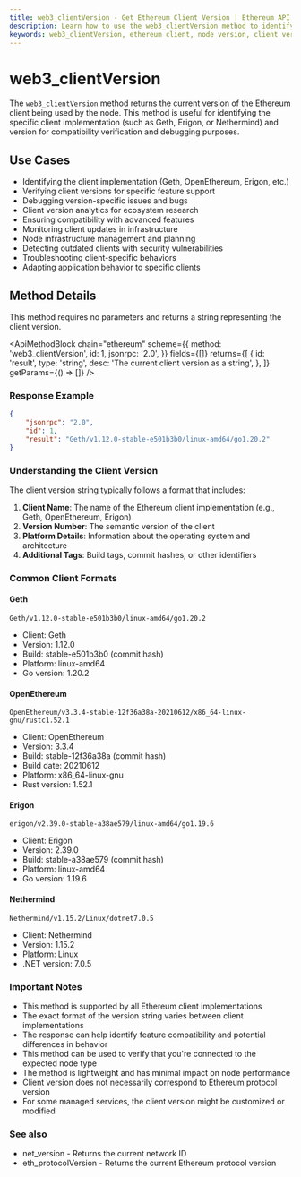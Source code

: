 ```yaml
---
title: web3_clientVersion - Get Ethereum Client Version | Ethereum API Methods
description: Learn how to use the web3_clientVersion method to identify which Ethereum client software and version your node is running, useful for debugging and compatibility checks.
keywords: web3_clientVersion, ethereum client, node version, client version, ethereum node, web3, geth version, erigon version, nethermind version, besu version, openethereum, client implementation, node software, ethereum software, client identification, blockchain node version
---
```


# web3_clientVersion

The `web3_clientVersion` method returns the current version of the Ethereum client being used by the node. This method is useful for identifying the specific client implementation (such as Geth, Erigon, or Nethermind) and version for compatibility verification and debugging purposes.

## Use Cases

- Identifying the client implementation (Geth, OpenEthereum, Erigon, etc.)
- Verifying client versions for specific feature support
- Debugging version-specific issues and bugs
- Client version analytics for ecosystem research
- Ensuring compatibility with advanced features
- Monitoring client updates in infrastructure
- Node infrastructure management and planning
- Detecting outdated clients with security vulnerabilities
- Troubleshooting client-specific behaviors
- Adapting application behavior to specific clients

## Method Details

This method requires no parameters and returns a string representing the client version.

<ApiMethodBlock
	chain="ethereum"
	scheme={{
		method: 'web3_clientVersion',
		id: 1,
		jsonrpc: '2.0',
	}}
	fields={[]}
	returns={[
		{
			id: 'result',
			type: 'string',
			desc: 'The current client version as a string',
		},
	]}
	getParams={() => []}
/>

### Response Example

```json
{
	"jsonrpc": "2.0",
	"id": 1,
	"result": "Geth/v1.12.0-stable-e501b3b0/linux-amd64/go1.20.2"
}
```

### Understanding the Client Version

The client version string typically follows a format that includes:

1. **Client Name**: The name of the Ethereum client implementation (e.g., Geth, OpenEthereum, Erigon)
2. **Version Number**: The semantic version of the client
3. **Platform Details**: Information about the operating system and architecture
4. **Additional Tags**: Build tags, commit hashes, or other identifiers

### Common Client Formats

#### Geth

```
Geth/v1.12.0-stable-e501b3b0/linux-amd64/go1.20.2
```

- Client: Geth
- Version: 1.12.0
- Build: stable-e501b3b0 (commit hash)
- Platform: linux-amd64
- Go version: 1.20.2

#### OpenEthereum

```
OpenEthereum/v3.3.4-stable-12f36a38a-20210612/x86_64-linux-gnu/rustc1.52.1
```

- Client: OpenEthereum
- Version: 3.3.4
- Build: stable-12f36a38a (commit hash)
- Build date: 20210612
- Platform: x86_64-linux-gnu
- Rust version: 1.52.1

#### Erigon

```
erigon/v2.39.0-stable-a38ae579/linux-amd64/go1.19.6
```

- Client: Erigon
- Version: 2.39.0
- Build: stable-a38ae579 (commit hash)
- Platform: linux-amd64
- Go version: 1.19.6

#### Nethermind

```
Nethermind/v1.15.2/Linux/dotnet7.0.5
```

- Client: Nethermind
- Version: 1.15.2
- Platform: Linux
- .NET version: 7.0.5

### Important Notes

- This method is supported by all Ethereum client implementations
- The exact format of the version string varies between client implementations
- The response can help identify feature compatibility and potential differences in behavior
- This method can be used to verify that you're connected to the expected node type
- The method is lightweight and has minimal impact on node performance
- Client version does not necessarily correspond to Ethereum protocol version
- For some managed services, the client version might be customized or modified

### See also

- <Link to="/docs/ethereum/core-methods/net_version" title="Identify which Ethereum network your node is connected to">net_version</Link> - Returns the current network ID
- <Link to="/docs/ethereum/core-methods/eth_protocolVersion" title="Get the Ethereum protocol version supported by your node">eth_protocolVersion</Link> - Returns the current Ethereum protocol version
